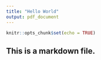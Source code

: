 ```yaml
---
title: "Hello World"
output: pdf_document
---
```


```r
knitr::opts_chunk$set(echo = TRUE)
```

## This is a markdown file.
